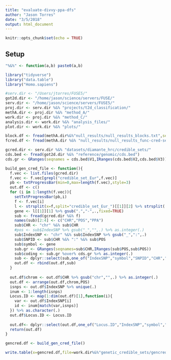 ```yaml
---
title: "evaluate-divvy-ppa-dfs"
author: "Jason Torres"
date: "3/5/2018"
output: html_document
---
```


```r
knitr::opts_chunk$set(echo = TRUE)
```

## Setup 

```r

"%&%" <- function(a,b) paste0(a,b)

library("tidyverse")
library("data.table")
library("Homo.sapiens")

#serv.dir <- "/Users/jtorres/FUSE5/"
got2d.dir <- "/home/jason/science/servers/FUSE/"
serv.dir <- "/home/jason/science/servers/FUSE5/"
proj.dir <- serv.dir %&% "projects/t2d_classification/"
methA.dir <- proj.dir %&% "method_A/"
work.dir <- proj.dir %&% "method_C/"
analysis.dir <- work.dir %&% "analysis_files/"
plot.dir <- work.dir %&% "plots/"

block.df <- fread(methA.dir%&%"null_results/null_results_blocks.txt",sep="\t")
fcred.df <- fread(methA.dir %&% "null_results/null_results_func-cred-sets.txt")

gcred.dir <- serv.dir %&% "datasets/diamante_hrc/credible_sets/"
cds.bed <- fread(got2d.dir %&% "reference/genomic/cds.bed")
cds.gr <- GRanges(seqnames = cds.bed$V1,IRanges(cds.bed$V2,cds.bed$V3))

```



```r

build_gen_cred_file <- function(){
  f.vec <- list.files(gcred.dir)
  f.vec <- f.vec[grepl("credible_set_Eur",f.vec)]
  pb <- txtProgressBar(min=0,max=length(f.vec),style=3)
  out.df <- c()
  for (i in 1:length(f.vec)){
    setTxtProgressBar(pb,i)
    f <- f.vec[i]
    l <- strsplit(x=f,split="credible_set_Eur_")[[1]][2] %>% strsplit(.,"_")
    gene <- l[[1]][1] %>% gsub(".","-",.,fixed=TRUE)
    sub <- fread(gcred.dir %&% f)
    names(sub)[2:4] <- c("CHR","POS","PPA")
    sub$CHR <- "chr" %&% sub$CHR
    #pos <- sub$IndexSNP %>% gsub("_","",.) %>% as.integer(.)
    sub$IndexSNP <- "chr" %&% sub$IndexSNP %>% gsub("_",":",.)
    sub$SNPID <- sub$CHR %&% ":" %&% sub$POS
    sub$symbol <- gene
    sub.gr <- GRanges(seqnames=sub$CHR,IRanges(sub$POS,sub$POS))
    sub$coding <- sub.gr %over% cds.gr %>% as.integer(.)
    sub <- dplyr::select(sub,one_of("IndexSNP","symbol","SNPID","CHR","POS","PPA","coding"))
    out.df <- rbind(out.df,sub)
  }
  
  out.df$chrom <- out.df$CHR %>% gsub("chr","",.) %>% as.integer(.)
  out.df <- arrange(out.df,chrom,POS)
  isnps <- out.df$IndexSNP %>% unique(.)
  inum <- 1:length(isnps)
  Locus.ID <- map(1:dim(out.df)[1],function(i){
    var <- out.df$IndexSNP[i]
    id <- inum[match(var,isnps)]
  }) %>% as.character(.)
  out.df$Locus.ID <- Locus.ID
  
  out.df<- dplyr::select(out.df,one_of("Locus.ID","IndexSNP","symbol","SNPID","CHR","POS","PPA","coding"))
  return(out.df)
}

```


```r

gencred.df <- build_gen_cred_file()

write.table(x=gencred.df,file=work.dir%&%"genetic_credible_sets/gencred.txt",sep="\t",quote=FALSE,row.names=F)

```




